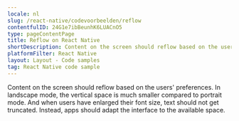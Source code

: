```yaml
---
locale: nl
slug: /react-native/codevoorbeelden/reflow
contentfulID: 24G1e7ibBeunhK6LUACnO5
type: pageContentPage
title: Reflow on React Native
shortDescription: Content on the screen should reflow based on the users' preferences.
platformFilter: React Native
layout: Layout - Code samples
tag: React Native code sample
---
```


Content on the screen should reflow based on the users' preferences. In landscape mode, the vertical space is much smaller compared to portrait mode. And when users have enlarged their font size, text should not get truncated. Instead, apps should adapt the interface to the available space.

<CodeSample id="screen-reflow" locale="nl" platform="react native"/>
